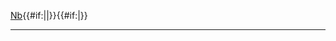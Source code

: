 [[铌|Nb]]{{#if:{{{1|}}}|<sub>{{{1}}}</sub>|}}{{#if:{{{2|}}}|<sup>{{{2}}}</sup>}}<noinclude>
----
[[Category:化学符号模板|{{PAGENAME}}]]
</noinclude>